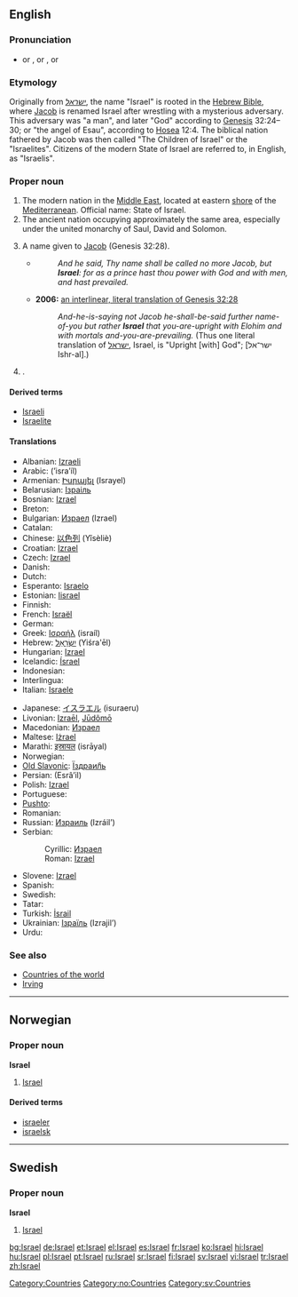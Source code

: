 {{wikipedia}}
{{see|Ísrael|Israël|İsrael}}
==English==

===Pronunciation===
*{{AHD|ĭz'rāəl}} or {{AHDchar|ĭz'rēəl}}, {{IPA|/ˈɪzreɪəl/}} or {{IPAchar|/ˈɪzriəl/}}, {{SAMPA|/"IzreI@l/}} or {{SAMPAchar|/"Izri@l/}}

===Etymology===
Originally from {{He.}} ''[[ישראל]]'', the name "Israel" is rooted in the [[w:Hebrew Bible|Hebrew Bible]], where [[Jacob]] is renamed Israel after wrestling with a mysterious adversary. This adversary was "a man", and later "God" according to [[w:Genesis (Old Testament)|Genesis]] 32:24–30; or "the angel of Esau", according to [[w:Book of Hosea|Hosea]] 12:4. The biblical nation fathered by Jacob was then called "The Children of Israel" or the "Israelites". Citizens of the modern State of Israel are referred to, in English, as "Israelis".

===Proper noun===
{{en-proper noun}}

# The modern nation in the [[Middle East]], located at eastern [[shore]] of the [[Mediterranean]]. Official name: State of Israel.
# The ancient nation occupying approximately the same area, especially under the united monarchy of Saul, David and Solomon.
# {{context|biblical}} A name given to [[Jacob]] (Genesis 32:28).
#*{{RQ:Authorized Version|Genesis|32|28}}
#*: ''And he said, Thy name shall be called no more Jacob, but '''Israel''': for as a prince hast thou power with God and with men, and hast prevailed.''
#* '''2006:''' [http://www.scripture4all.org/OnlineInterlinear/OTpdf/gen32.pdf an interlinear, literal translation of Genesis 32:28]
#*: ''And-he-is-saying not Jacob he-shall-be-said further name-of-you but rather '''Israel''' that you-are-upright with Elohim and with mortals and-you-are-prevailing.'' (Thus one literal translation of [[ישראל]], Israel, is "Upright [with] God"; [ישר־אל Ishr-al].)
# {{given name|male}}.

====Derived terms====
*[[Israeli]]
*[[Israelite]]

====Translations====
{{trans-top|the nation}}
*Albanian: [[Izraeli]]
*Arabic: {{ARchar|[[إسرائيل]]}} (’isra’íl)
*Armenian: [[Իսրայել]] (Israyel)
*Belarusian: [[Ізраіль]] {{m}}
*Bosnian: [[Izrael]] {{m}}
*Breton: {{t-|br|Israel|xs=Breton}}
*Bulgarian: [[Израел]] (Izrael) {{m}}
*Catalan: {{t-|ca|Israel|m}}
*Chinese: [[以色列]] (Yǐsèliè)
*Croatian: [[Izrael]] {{m}}
*Czech: [[Izrael]]
*Danish: {{t-|da|Israel}}
*Dutch: {{t+|nl|Israël}}
*Esperanto: [[Israelo]]
*Estonian: [[Iisrael]]
*Finnish: {{t+|fi|Israel}}
*French: [[Israël]]
*German: {{t+|de|Israel}}
*Greek: [[Ισραήλ]] (israíl) {{n}}
*Hebrew: [[ישראל|יִשְׂרָאֵל]] (Yiśra'ēl)
*Hungarian: [[Izrael]]
*Icelandic: [[Ísrael]]
*Indonesian: {{t-|in|Israel}}
*Interlingua: {{t-|ia|Israel|xs=Interlingua}}
*Italian: [[Israele]]
{{trans-mid}}
*Japanese: [[イスラエル]] (isuraeru)
*Livonian: [[Izraēl]], [[Jūdõmō]]
*Macedonian: [[Израел]] {{m}}
*Maltese: [[Iżrael]]
*Marathi: [[इस्रायल]] (isrāyal)
*Norwegian: {{t-|no|Israel}}
*[[Old Slavonic]]: [[Їздраил҄ь]]
*Persian: {{FAchar|[[اسرائیل]]}} (Esrâ’il)
*Polish: [[Izrael]]
*Portuguese: {{t+|pt|Israel}}
*[[Pushto]]: {{PSchar|[[اسرايل]]}}
*Romanian: {{t-|ro|Israel|n}}
*Russian: [[Израиль]] (Izráil’) {{m}}
*Serbian:
*:Cyrillic: [[Израел]] {{m}}
*:Roman: [[Izrael]] {{m}}
*Slovene: [[Izrael]] {{m}}
*Spanish: {{t+|es|Israel}}
*Swedish: {{t+|sv|Israel}}
*Tatar: {{t-|tt|İsrael|xs=Tatar}}
*Turkish: [[İsrail]]
*Ukrainian: [[Ізраїль]] (Izrajil’) {{m}}
*Urdu: {{URchar|[[اسرائیل]]}}
{{trans-bottom}}

===See also===
*[[Countries of the world]]
*[[Irving]]

[[Category:Countries]]

----

==Norwegian==

===Proper noun===
'''Israel'''

# [[#English|Israel]]

====Derived terms====
*[[israeler]]
*[[israelsk]]

[[Category:no:Countries]]

----

==Swedish==

===Proper noun===
'''Israel'''

# [[#English|Israel]]

[[Category:sv:Countries]]

[[bg:Israel]]
[[de:Israel]]
[[et:Israel]]
[[el:Israel]]
[[es:Israel]]
[[fr:Israel]]
[[ko:Israel]]
[[hi:Israel]]
[[hu:Israel]]
[[pl:Israel]]
[[pt:Israel]]
[[ru:Israel]]
[[sr:Israel]]
[[fi:Israel]]
[[sv:Israel]]
[[vi:Israel]]
[[tr:Israel]]
[[zh:Israel]]